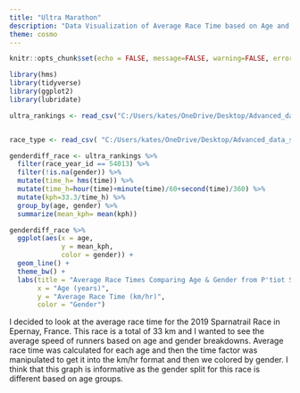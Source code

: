 ```yaml
---
title: "Ultra Marathon"
description: "Data Visualization of Average Race Time based on Age and Gender"
theme: cosmo
---
```


```r
knitr::opts_chunk$set(echo = FALSE, message=FALSE, warning=FALSE, error = TRUE)

library(hms)
library(tidyverse)
library(ggplot2) 
library(lubridate)
```

```r

ultra_rankings <- read_csv("C:/Users/kates/OneDrive/Desktop/Advanced_data_science/TidyTuesday/ultrarankings.csv")


race_type <- read_csv( "C:/Users/kates/OneDrive/Desktop/Advanced_data_science/TidyTuesday/race_type.csv")

```

```r
genderdiff_race <- ultra_rankings %>%
  filter(race_year_id == 54013) %>%
  filter(!is.na(gender)) %>%
  mutate(time_h= hms(time)) %>% 
  mutate(time_h=hour(time)+minute(time)/60+second(time)/360) %>% 
  mutate(kph=33.3/time_h) %>% 
  group_by(age, gender) %>% 
  summarize(mean_kph= mean(kph)) 

genderdiff_race %>%
  ggplot(aes(x = age,
             y = mean_kph, 
             color = gender)) + 
  geom_line() + 
  theme_bw() + 
  labs(title = "Average Race Times Comparing Age & Gender from P'tiot Sparnatrail Race",
       x = "Age (years)", 
       y = "Average Race Time (km/hr)", 
       color = "Gender")

```

I decided to look at the average race time for the 2019 Sparnatrail Race in Epernay, France. This race is a total of 33 km and I wanted to see the average speed of runners based on age and gender breakdowns. Average race time was calculated for each age and then the time factor was manipulated to get it into the km/hr format and then we colored by gender. I think that this graph is informative as the gender split for this race is different based on age groups. 
